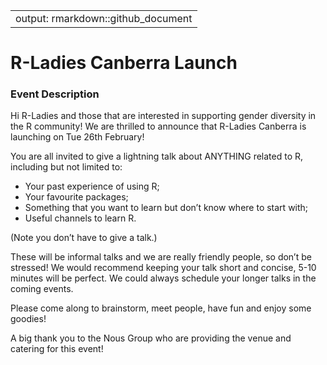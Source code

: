 
---
output: rmarkdown::github_document
---

<!-- README.md is generated from README.Rmd. Please edit that file -->

# R-Ladies Canberra Launch

### Event Description

Hi R-Ladies and those that are interested in supporting gender diversity in the R community! We are thrilled to announce that R-Ladies Canberra is launching on Tue 26th February!

You are all invited to give a lightning talk about ANYTHING related to R, including but not limited to:

* Your past experience of using R;
* Your favourite packages;
* Something that you want to learn but don't know where to start with;
* Useful channels to learn R.

(Note you don't have to give a talk.)

These will be informal talks and we are really friendly people, so don't be stressed! We would recommend keeping your talk short and concise, 5-10 minutes will be perfect. We could always schedule your longer talks in the coming events.

Please come along to brainstorm, meet people, have fun and enjoy some goodies!

A big thank you to the Nous Group who are providing the venue and catering for this event!